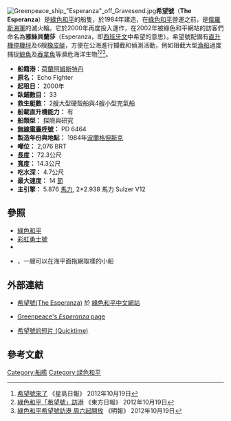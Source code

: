 {{Refimprove|time=2021-02-13T08:20:28+00:00}}
[[File:Greenpeace_ship_"Esperanza"_off_Gravesend.jpg|thumb]]'''希望號'''（'''The Esperanza'''）是[[綠色和平|綠色和平]]的船隻，於1984年建造，在[[綠色和平|綠色和平]]營運之前，是[[俄羅斯海軍|俄羅斯海軍]]的滅火輪。它於2000年再度投入運作，在2002年被綠色和平網站的訪客們命名為'''雅絲貝蘭莎'''（Esperanza，即[[西班牙文|西班牙文]]中希望的意思）。希望號配備有[[直升機|直升機]][[停機坪|停機坪]]及6艘[[橡皮艇|橡皮艇]]，方便在公海進行攔截和偵測活動，例如阻截大型[[漁船|漁船]]過度捕捉[[鯨魚|鯨魚]]及[[吞拿魚|吞拿魚]]等瀕危海洋生物<ref>[http://hk.news.yahoo.com/希望號來了-223000362.html 希望號來了] {{Wayback|url=http://hk.news.yahoo.com/%E5%B8%8C%E6%9C%9B%E8%99%9F%E4%BE%86%E4%BA%86-223000362.html |date=20191130185930 }} 《星島日報》 2012年10月19日</ref><ref>[http://orientaldaily.on.cc/cnt/news/20121019/00176_044.html 綠色和平「希望號」訪港] {{Wayback|url=http://orientaldaily.on.cc/cnt/news/20121019/00176_044.html |date=20191119142111 }} 《東方日報》 2012年10月19日</ref><ref>[http://hk.news.yahoo.com/綠色和平希望號訪港-周六起開放-211010758.html 綠色和平希望號訪港 周六起開放] {{Wayback|url=http://hk.news.yahoo.com/%E7%B6%A0%E8%89%B2%E5%92%8C%E5%B9%B3%E5%B8%8C%E6%9C%9B%E8%99%9F%E8%A8%AA%E6%B8%AF-%E5%91%A8%E5%85%AD%E8%B5%B7%E9%96%8B%E6%94%BE-211010758.html |date=20130314155216 }} 《明報》 2012年10月19日</ref>。

* '''船籍港：'''[[荷蘭|荷蘭]][[阿姆斯特丹|阿姆斯特丹]]
* '''原名：''' Echo Fighter
* '''起租日：''' 2000年
*'''臥鋪數目：''' 33
* '''救生艇數：''' 2艘大型硬殼船與4艘小型充氣船
* '''船載直升機能力：''' 有
* '''船類型：''' 探險與研究
* '''[[無線電臺呼號|無線電臺呼號]]：''' PD 6464
* '''製造年份與地點：''' 1984年[[波蘭|波蘭]][[格但斯克|格但斯克]]
* '''噸位：''' 2,076 BRT
* '''[[長度|長度]]：''' 72.3公尺
* '''[[寬度|寬度]]：''' 14.3公尺
* '''吃水深：''' 4.7公尺
* '''最大速度：''' 14 [[節|節]]
* '''主引擎：''' 5.876 [[馬力|馬力]], 2*2.938 馬力 Sulzer V12

==參照==
*[[綠色和平|綠色和平]]
*[[彩虹勇士號|彩虹勇士號]]
*{{tsl|en|MV Arctic Sunrise|極地曙光號 }}
*{{tsl|en|Yellow Thing|黃色物體號}}，一艘可以在海平面拖網取樣的小船

==外部連結==
*{{zh icon}}[http://www.greenpeace.org/china/ch/about/team/ships/rainbow-warrior  希望號(The Esperanza)] {{Wayback|url=http://www.greenpeace.org/china/ch/about/team/ships/rainbow-warrior |date=20101218213127 }} 於 [http://www.greenpeace.org.cn 綠色和平中文網站] {{Wayback|url=http://www.greenpeace.org.cn/ |date=20090326061136 }}
*{{en icon}} [https://web.archive.org/web/20080325150632/http://www.greenpeace.org/international/about/ships/the-esperanza Greenpeace's ''Esperanza'' page]
*{{en icon}} [http://www.greenpeace.org/multimedia/download/0/10441/0/esperanza01-2.mov 希望號的短片 (Quicktime)] {{Wayback|url=http://www.greenpeace.org/multimedia/download/0/10441/0/esperanza01-2.mov |date=20041219012246 }}

==參考文獻==
{{Reflist|2}}

{{Gpships}}

[[Category:船艦|Category:船艦]]
[[Category:绿色和平|Category:绿色和平]]